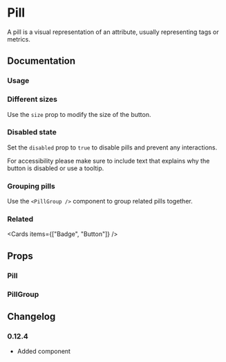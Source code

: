 
# Pill

A pill is a visual representation of an attribute, usually representing tags or metrics.

## Documentation

### Usage

<Demo component="pill/usage" />

### Different sizes

Use the `size` prop to modify the size of the button.

<Demo component="pill/size-usage" />

### Disabled state

Set the `disabled` prop to `true` to disable pills and prevent any interactions.

For accessibility please make sure to include text that explains why the button is disabled or use a tooltip.

<Demo component="pill/disabled-usage" />

### Grouping pills

Use the `<PillGroup />` component to group related pills together.

<Demo component="pill/group-usage" />

### Related

<Cards items={["Badge", "Button"]} />

## Props

### Pill

<PropsTable component="Pill" />

### PillGroup

<PropsTable component="PillGroup" />

## Changelog

### 0.12.4

- Added component
